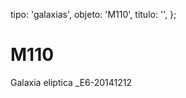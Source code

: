 
  tipo: 'galaxias',
  objeto: 'M110',
  titulo: '',
};

# M110

<Imagen
  src="registro/m110_20141212_1_m110_e6_20141212.jpg"
  fecha="20141212"
/>

Galaxia eliptica _E6-20141212